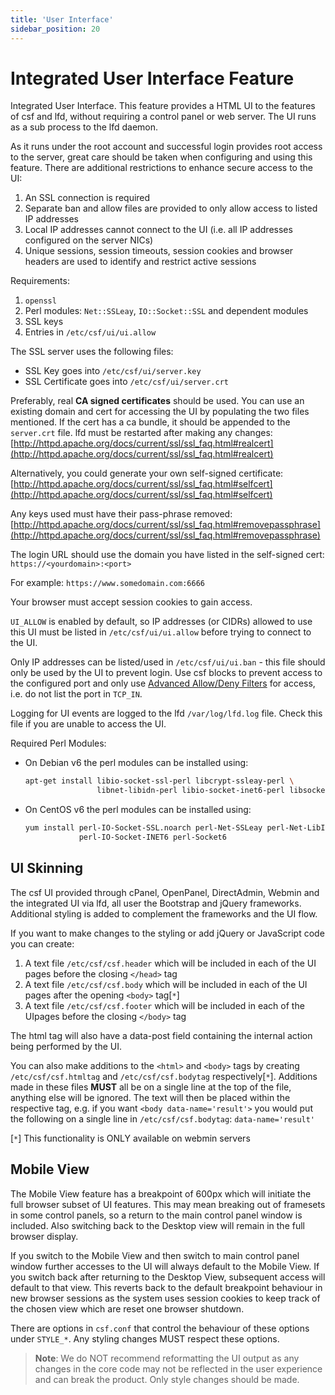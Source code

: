 ```yaml
---
title: 'User Interface'
sidebar_position: 20
---
```


# Integrated User Interface Feature

Integrated User Interface. This feature provides a HTML UI to the features of csf and lfd, without requiring a control panel or web server. The UI runs as a sub process to the lfd daemon.

As it runs under the root account and successful login provides root access to the server, great care should be taken when configuring and using this feature. There are additional restrictions to enhance secure access to the UI:

1. An SSL connection is required
2. Separate ban and allow files are provided to only allow access to listed IP addresses
3. Local IP addresses cannot connect to the UI (i.e. all IP addresses configured on the server NICs)
4. Unique sessions, session timeouts, session cookies and browser headers are used to identify and restrict active sessions

Requirements:

1. `openssl`
2. Perl modules: `Net::SSLeay`, `IO::Socket::SSL` and dependent modules
4. SSL keys
5. Entries in `/etc/csf/ui/ui.allow`

The SSL server uses the following files:

- SSL Key goes into `/etc/csf/ui/server.key`
- SSL Certificate goes into `/etc/csf/ui/server.crt`

Preferably, real **CA signed certificates** should be used. You can use an existing domain and cert for accessing the UI by populating the two files mentioned. If the cert has a ca bundle, it should be appended to the `server.crt` file. lfd must be restarted after making any changes: [http://httpd.apache.org/docs/current/ssl/ssl_faq.html#realcert](http://httpd.apache.org/docs/current/ssl/ssl_faq.html#realcert)

Alternatively, you could generate your own self-signed certificate: [http://httpd.apache.org/docs/current/ssl/ssl_faq.html#selfcert](http://httpd.apache.org/docs/current/ssl/ssl_faq.html#selfcert)

Any keys used must have their pass-phrase removed: [http://httpd.apache.org/docs/current/ssl/ssl_faq.html#removepassphrase](http://httpd.apache.org/docs/current/ssl/ssl_faq.html#removepassphrase)

The login URL should use the domain you have listed in the self-signed cert: `https://<yourdomain>:<port>`

For example: `https://www.somedomain.com:6666`

Your browser must accept session cookies to gain access.

`UI_ALLOW` is enabled by default, so IP addresses (or CIDRs) allowed to use this UI must be listed in `/etc/csf/ui/ui.allow` before trying to connect to the UI.

Only IP addresses can be listed/used in `/etc/csf/ui/ui.ban` - this file should only be used by the UI to prevent login. Use csf blocks to prevent access to the configured port and only use [Advanced Allow/Deny Filters](/docs/usage/allow-deny-filters/) for access, i.e. do not list the port in `TCP_IN`.

Logging for UI events are logged to the lfd `/var/log/lfd.log` file. Check this file if you are unable to access the UI.

Required Perl Modules:

- On Debian v6 the perl modules can be installed using:

    ```bash
    apt-get install libio-socket-ssl-perl libcrypt-ssleay-perl \
                    libnet-libidn-perl libio-socket-inet6-perl libsocket6-perl
    ```

- On CentOS v6 the perl modules can be installed using:

    ```bash
    yum install perl-IO-Socket-SSL.noarch perl-Net-SSLeay perl-Net-LibIDN \
                perl-IO-Socket-INET6 perl-Socket6
    ```

## UI Skinning

The csf UI provided through cPanel, OpenPanel, DirectAdmin, Webmin and the integrated UI via lfd, all user the Bootstrap and jQuery frameworks. Additional styling is added to complement the frameworks and the UI flow.

If you want to make changes to the styling or add jQuery or JavaScript code you can create:

1. A text file `/etc/csf/csf.header` which will be included in each of the UI pages before the closing `</head>` tag
2. A text file `/etc/csf/csf.body` which will be included in each of the UI pages after the opening `<body>` tag[`*`]
3. A text file `/etc/csf/csf.footer` which will be included in each of the UIpages before the closing `</body>` tag 

The html tag will also have a data-post field containing the internal action being performed by the UI.

You can also make additions to the `<html>` and `<body>` tags by creating `/etc/csf/csf.htmltag` and `/etc/csf/csf.bodytag` respectively[`*`]. Additions made in these files **MUST** all be on a single line at the top of the file, anything else will be ignored. The text will then be placed within the respective tag, e.g. if you want `<body data-name='result'>` you would put the following on a single line in `/etc/csf/csf.bodytag`:
`data-name='result'`

[`*`] This functionality is ONLY available on webmin servers

## Mobile View

The Mobile View feature has a breakpoint of 600px which will initiate the full browser subset of UI features. This may mean breaking out of framesets in some control panels, so a return to the main control panel window is included. Also switching back to the Desktop view will remain in the full browser display.

If you switch to the Mobile View and then switch to main control panel window further accesses to the UI will always default to the Mobile View. If you switch back after returning to the Desktop View, subsequent access will default to that view. This reverts back to the default breakpoint behaviour in new browser sessions as the system uses session cookies to keep track of the chosen view which are reset one browser shutdown.

There are options in `csf.conf` that control the behaviour of these options under `STYLE_*`. Any styling changes MUST respect these options.

> **Note**: We do NOT recommend reformatting the UI output as any changes in the core code may not be reflected in the user experience and can break the product. Only style changes should be made.
